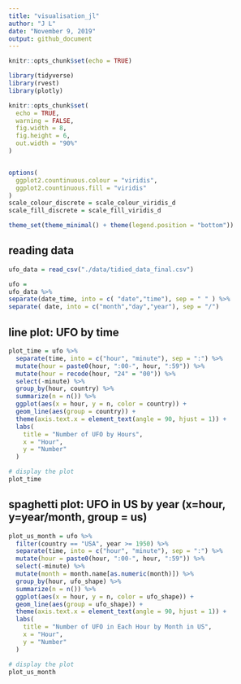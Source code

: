 ```yaml
---
title: "visualisation_jl"
author: "J L"
date: "November 9, 2019"
output: github_document
---
```


```r
knitr::opts_chunk$set(echo = TRUE)

library(tidyverse)
library(rvest)
library(plotly)

knitr::opts_chunk$set(
  echo = TRUE,
  warning = FALSE,
  fig.width = 8,
  fig.height = 6, 
  out.width = "90%"
)


options(
  ggplot2.countinuous.colour = "viridis",
  ggplot2.countinuous.fill = "viridis"
)
scale_colour_discrete = scale_colour_viridis_d
scale_fill_discrete = scale_fill_viridis_d

theme_set(theme_minimal() + theme(legend.position = "bottom"))
```


## reading data
```r
ufo_data = read_csv("./data/tidied_data_final.csv")

ufo =
ufo_data %>%  
separate(date_time, into = c( "date","time"), sep = " " ) %>%
separate( date, into = c("month","day","year"), sep = "/") 
```

## line plot: UFO by time
```r
plot_time = ufo %>% 
  separate(time, into = c("hour", "minute"), sep = ":") %>% 
  mutate(hour = paste0(hour, ":00-", hour, ":59")) %>% 
  mutate(hour = recode(hour, "24" = "00")) %>%
  select(-minute) %>% 
  group_by(hour, country) %>% 
  summarize(n = n()) %>% 
  ggplot(aes(x = hour, y = n, color = country)) +
  geom_line(aes(group = country)) +
  theme(axis.text.x = element_text(angle = 90, hjust = 1)) +
  labs(
    title = "Number of UFO by Hours", 
    x = "Hour",
    y = "Number"
  )

# display the plot
plot_time
```

## spaghetti plot: UFO in US by year (x=hour, y=year/month, group = us)
```r
plot_us_month = ufo %>% 
  filter(country == "USA", year >= 1950) %>% 
  separate(time, into = c("hour", "minute"), sep = ":") %>% 
  mutate(hour = paste0(hour, ":00-", hour, ":59")) %>% 
  select(-minute) %>% 
  mutate(month = month.name[as.numeric(month)]) %>% 
  group_by(hour, ufo_shape) %>% 
  summarize(n = n()) %>% 
  ggplot(aes(x = hour, y = n, color = ufo_shape)) +
  geom_line(aes(group = ufo_shape)) +
  theme(axis.text.x = element_text(angle = 90, hjust = 1)) +
  labs(
    title = "Number of UFO in Each Hour by Month in US",
    x = "Hour",
    y = "Number"
  )

# display the plot
plot_us_month
```

